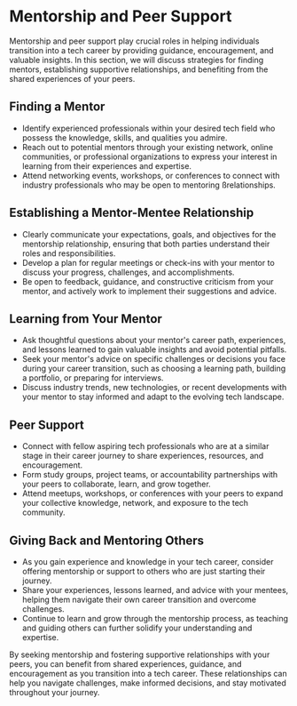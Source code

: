 # Mentorship and Peer Support

Mentorship and peer support play crucial roles in helping individuals transition into a tech career by providing guidance,
encouragement, and valuable insights. In this section, we will discuss strategies for finding mentors, establishing
supportive relationships, and benefiting from the shared experiences of your peers.

## Finding a Mentor

- Identify experienced professionals within your desired tech field who possess the knowledge, skills, and qualities you
  admire.
- Reach out to potential mentors through your existing network, online communities, or professional organizations to
  express your interest in learning from their experiences and expertise.
- Attend networking events, workshops, or conferences to connect with industry professionals who may be open to mentoring
  ßrelationships.

## Establishing a Mentor-Mentee Relationship

- Clearly communicate your expectations, goals, and objectives for the mentorship relationship, ensuring that both parties
  understand their roles and responsibilities.
- Develop a plan for regular meetings or check-ins with your mentor to discuss your progress, challenges, and
  accomplishments.
- Be open to feedback, guidance, and constructive criticism from your mentor, and actively work to implement their
  suggestions and advice.

## Learning from Your Mentor

- Ask thoughtful questions about your mentor's career path, experiences, and lessons learned to gain valuable insights
  and avoid potential pitfalls.
- Seek your mentor's advice on specific challenges or decisions you face during your career transition, such as choosing
  a learning path, building a portfolio, or preparing for interviews.
- Discuss industry trends, new technologies, or recent developments with your mentor to stay informed and adapt to the
  evolving tech landscape.

## Peer Support

- Connect with fellow aspiring tech professionals who are at a similar stage in their career journey to share experiences,
  resources, and encouragement.
- Form study groups, project teams, or accountability partnerships with your peers to collaborate, learn, and grow together.
- Attend meetups, workshops, or conferences with your peers to expand your collective knowledge, network, and exposure to
  the tech community.

## Giving Back and Mentoring Others

- As you gain experience and knowledge in your tech career, consider offering mentorship or support to others who are just
  starting their journey.
- Share your experiences, lessons learned, and advice with your mentees, helping them navigate their own career transition
  and overcome challenges.
- Continue to learn and grow through the mentorship process, as teaching and guiding others can further solidify your
  understanding and expertise.

By seeking mentorship and fostering supportive relationships with your peers, you can benefit from shared experiences,
guidance, and encouragement as you transition into a tech career. These relationships can help you navigate challenges,
make informed decisions, and stay motivated throughout your journey.
